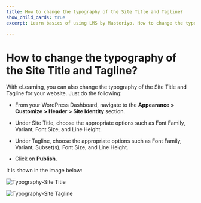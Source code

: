 ---
title: How to change the typography of the Site Title and Tagline?
show_child_cards: true
excerpt: Learn basics of using LMS by Masteriyo. How to change the typography of the Site Title and Tagline.

---

# How to change the typography of the Site Title and Tagline?

With eLearning, you can also change the typography of the Site Title and Tagline for your website. Just do the following:

- From your WordPress Dashboard, navigate to the **Appearance > Customize > Header > Site Identity** section.

- Under Site Title, choose the appropriate options such as Font Family, Variant, Font Size, and Line Height.

- Under Tagline, choose the appropriate options such as Font Family, Variant, Subset(s), Font Size, and Line Height.

- Click on **Publish**.

It is shown in the image below:

![Typography-Site Title](https://user-images.githubusercontent.com/109593521/183409647-a42a9949-3c6a-43e7-a039-148380f4d4d2.png)

![Typography-Site Tagline](https://user-images.githubusercontent.com/109593521/183409660-3b4bf12c-eb27-4f8a-9624-40c2d2dba2f2.png)

